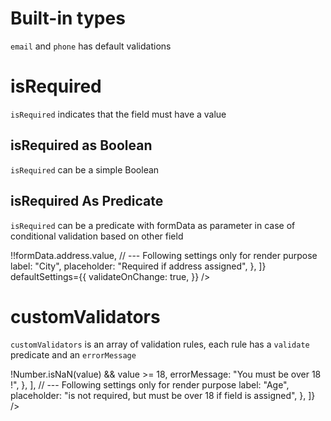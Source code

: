 
<Meta title="Form API/Validation" component={CustomFormUsingFormAPI} />

# Built-in types

`email` and `phone` has default validations

<Preview>
  <Story name="Build-in type">
    <CustomFormUsingFormAPI
      fields={[
        {
          name: "field-1",
          type: "email",
          // --- Following settings only for render purpose
          label: "Email type auto validated",
          placeholder: "Input and see what happens on blur",
        },
        {
          name: "field-2",
          type: "phone",
          validateOnChange: true,
          // --- Following settings only for render purpose
          label: "Phone type auto validated",
          placeholder: "Input and see what happens on change",
        },
      ]}
      defaultSettings={{
        isRequired: true,
      }}
    />
  </Story>
</Preview>

# isRequired

`isRequired` indicates that the field must have a value

## isRequired as Boolean

`isRequired` can be a simple Boolean

<Preview>
  <Story name="isRequired Boolean">
    <CustomFormUsingFormAPI
      fields={[
        {
          type: "text",
          name: "field-1",
          // --- Following settings only for render purpose
          label: "Not Required",
          placeholder: "Nothing will happen whatever input",
        },
        {
          type: "text",
          name: "field-2",
          isRequired: true,
          // --- Following settings only for render purpose
          label: "Required",
          placeholder: "Click Validate and see what happens",
        },
      ]}
      defaultSettings={{
        validateOnChange: true,
      }}
    />
  </Story>
</Preview>

## isRequired As Predicate

`isRequired` can be a predicate with formData as parameter in case of conditional validation based on other field

<Preview>
  <Story name="isRequired Predicate">
    <CustomFormUsingFormAPI
      fields={[
        {
          type: "text",
          name: "address",
          // --- Following settings only for render purpose
          label: "Address",
          placeholder: "will be use to validate city",
        },
        {
          type: "text",
          name: "city",
          isRequired: formData => !!formData.address.value,
          // --- Following settings only for render purpose
          label: "City",
          placeholder: "Required if address assigned",
        },
      ]}
      defaultSettings={{
        validateOnChange: true,
      }}
    />
  </Story>
</Preview>

# customValidators

`customValidators` is an array of validation rules, each rule has a `validate` predicate and an `errorMessage`

<Preview>
  <Story name="Custom Validators">
    <CustomFormUsingFormAPI
      fields={[
        {
          type: "number",
          name: "age",
          validateOnChange: true,
          customValidators: [
            {
              validate: (value, formData) => !Number.isNaN(value) && value >= 18,
              errorMessage: "You must be over 18 !",
            },
          ],
          // --- Following settings only for render purpose
          label: "Age",
          placeholder: "is not required, but must be over 18 if field is assigned",
        },
      ]}
    />
  </Story>
</Preview>
